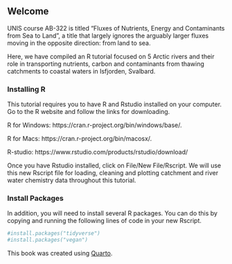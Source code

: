 ## Welcome {.unnumbered}

UNIS course AB-322 is titled "Fluxes of Nutrients, Energy and Contaminants from Sea to Land", a title that largely ignores the arguably larger fluxes moving in the opposite direction: from land to sea. 

Here, we have compiled an R tutorial focused on 5 Arctic rivers and their role in transporting nutrients, carbon and contaminants from thawing catchments to coastal waters in Isfjorden, Svalbard. 

### Installing R

This tutorial requires you to have R and Rstudio installed on your computer. Go to the R website and follow the links for downloading. 

R for Windows: https://cran.r-project.org/bin/windows/base/. 

R for Macs: https://cran.r-project.org/bin/macosx/. 

R-studio: https://www.rstudio.com/products/rstudio/download/ 

Once you have Rstudio installed, click on File/New File/Rscript. We will use this new Rscript file for loading, cleaning and plotting catchment and river water chemistry data throughout this tutorial. 

### Install Packages
In addition, you will need to install several R packages. You can do this by copying and running the following lines of code in your new Rscript. 

```r
#install.packages("tidyverse") 
#install.packages("vegan")
```





::: {.callout-note appearance="simple"}
This book was created using [Quarto](https://quarto.org).
:::
